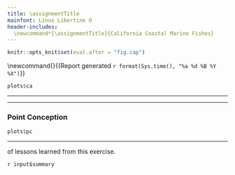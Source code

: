 ```yaml
---
title: \assignmentTitle
mainfont: Linux Libertine O
header-includes:
  \newcommand*{\assignmentTitle}{California Coastal Marine Fishes}
---
```



```r
knitr::opts_knit$set(eval.after = "fig.cap")
```

<!-- Have to be defined here so they can be used in LaTex header. -->
<!-- First page header -->
\newcommand{\stuName}{`r input$student_name`} 
<!-- Last page footer -->
\newcommand{\firstFancyfoot}{{\footnotesize Report generated `r format(Sys.time(), "%a %d %B %Y %X")`}}
\thispagestyle{first_page}

\subsection*{\assignmentTitle}

\subsubsection{Range Size}


\begin{enumerate}
\begin{multicols}{2}
\item \label{ca_predict} \textbf{What do you predict?} Considering all of North America, tell
whether you think most species in a closely related group of organisms
have large, medium or small range size, or some combination.

\textbf{You predicted} “`r input$predict_ca_range`”

\columnbreak

\item \textbf{Interpret the pattern.} Describe the pattern that you see. Do most
species occur in most watersheds (large range size) or do most species
occur in just a few watersheds (small range size)? Or, is it some
combination of the two? Explain how the observed result supports or
falsifies your hypothesis in question~\ref{ca_predict}.

\textbf{You explained} “`r input$ca_result`”
 
\end{multicols}

\end{enumerate}

```r
plots$ca
```

***


***

### Point Conception

\begin{enumerate}[resume]
\begin{multicols}{2}

\item \textbf{What do you predict?} For California coastal marine fishes, 
tell whether you think most species in a closely related
group of organisms have large, medium or small range size, or some
combination. ADD SOMETHING ABOUT LATITUDE FOR THEM TO THINK ABOUT.

\textbf{You predicted} “`r input$predict_pc`”

\columnbreak

\item \textbf{Interpret and explain the pattern.} Describe the pattern that you see. Do most
species occur across many degrees of latitude (say, 40° or more of latitude is large range size) or do most species
occur across just a few degrees of latitude (say, 10° or less of latitude is mall range size)? Or, is it some
combination of the two?

\textbf{You explained} “`r input$pc_result`”

\end{multicols}
\end{enumerate}


```r
plots$pc
```

***

\textbf{Your summary} of lessons learned from this exercise.

`r input$summary`

<!-- Time stamp the report -->
\thispagestyle{last_page}
